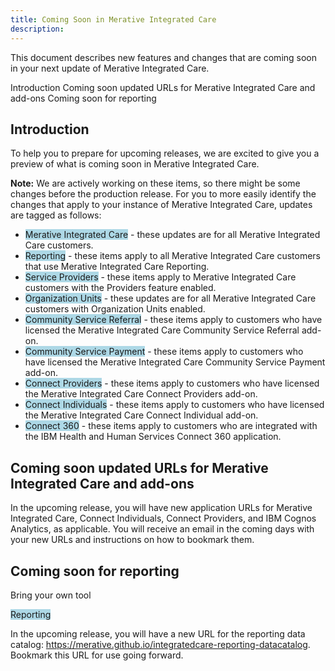 ```yaml
---
title: Coming Soon in Merative Integrated Care
description: 
---
```


This document describes new features and changes that are coming soon in your next update of Merative Integrated Care.

<AnchorLinks>
  <AnchorLink>Introduction</AnchorLink>
  <AnchorLink>Coming soon updated URLs for Merative Integrated Care and add-ons</AnchorLink>
  <AnchorLink>Coming soon for reporting</AnchorLink>
</AnchorLinks>

## Introduction

To help you to prepare for upcoming releases, we are excited to give you a preview of what is coming soon in Merative Integrated Care. <!-- In the next release, we will add enhancements to some of the existing features in Merative Integrated Care, and further views to the bring-your-own-tool (BYOT) reporting solution. -->

**Note:** We are actively working on these items, so there might be some changes before the production release. For you to more easily identify the changes that apply to your instance of Merative Integrated Care, updates are tagged as follows:

- <span style="background-color: lightblue;">Merative Integrated Care</span> - these updates are for all Merative Integrated Care customers.
- <span style="background-color: lightblue;">Reporting</span> - these items apply to all Merative Integrated Care customers that use Merative Integrated Care Reporting.
- <span style="background-color: lightblue;">Service Providers</span> - these items apply to Merative Integrated Care customers with the Providers feature enabled.
- <span style="background-color: lightblue;">Organization Units</span> - these updates are for all Merative Integrated Care customers with Organization Units enabled.
- <span style="background-color: lightblue;">Community Service Referral</span> - these items apply to customers who have licensed the Merative Integrated Care Community Service Referral add-on.
- <span style="background-color: lightblue;">Community Service Payment</span> - these items apply to customers who have licensed the Merative Integrated Care Community Service Payment add-on.
- <span style="background-color: lightblue;">Connect Providers</span> - these items apply to customers who have licensed the Merative Integrated Care Connect Providers add-on.
- <span style="background-color: lightblue;">Connect Individuals</span> - these items apply to customers who have licensed the Merative Integrated Care Connect Individual add-on.
- <span style="background-color: lightblue;">Connect 360</span> - these items apply to customers who are integrated with the IBM Health and Human Services Connect 360 application.

## Coming soon updated URLs for Merative Integrated Care and add-ons

In the upcoming release, you will have new application URLs for Merative Integrated Care, Connect Individuals, Connect Providers, and IBM Cognos Analytics, as applicable. You will receive an email in the coming days with your new URLs and instructions on how to bookmark them.

## Coming soon for reporting

Bring your own tool

<span style="background-color: lightblue;">Reporting</span>

In the upcoming release, you will have a new URL for the reporting data catalog: https://merative.github.io/integratedcare-reporting-datacatalog. Bookmark this URL for use going forward.

<!-- ## Coming soon for administrators

### Subscribing to client registration notifications

   <span style="background-color: lightblue;">Merative Integrated Care</span>

To allow external systems that are integrated with Merative Integrated Care to receive notifications when a new client is registered in Merative Integrated Care, we are adding the ability for you to subscribe external systems to client registration notifications. Merative Integrated Care sends a notification to the external system about the update (through webhooks) so that the external system can retrieve the latest version of the data through the client registration API. -->

<!-- ## Coming soon for care teams

### Messaging clients through external messaging

<span style="background-color: lightblue;">Merative Integrated Care</span>

When your administrator enables the external messaging feature, a messaging option, like the existing messaging option with the Connect Individuals application, will be displayed to you in the side navigation menu, and a banner notification will be displayed when there are new unread messages from your client. The Message Notifications page will display a list of all unread messages received from clients who are assigned to you. You can view a client’s messages from their Summary page, by selecting Messages on their Summary page. You can send new messages to your clients, which will be delivered to the clients through the external messaging API. You can read or clear the messages as needed, and filtering will be available. -->

<!-- ## Coming soon for integrations and APIs

### Updating the client registration API to share new client registration data with external systems

<span style="background-color: lightblue;">Merative Integrated Care</span>

We are updating the client registration API so that it can share the new client registration data with an external system. When a new client is registered in Merative Integrated Care, the external system can call in to receive details about this client. -->
